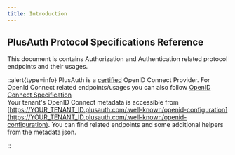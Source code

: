 ```yaml
---
title: Introduction
---
```


<article class="max-w-4xl mx-auto">
  <h1 class="mt-0">PlusAuth Protocol Specifications Reference</h1>

  This document is contains Authorization and Authentication related protocol endpoints and their usages.

  ::alert{type=info}
  PlusAuth is a [certified](https://openid.net/developers/certified-openid-connect-implementations/) OpenID Connect Provider. For OpenId Connect related endpoints/usages you can also follow
  [OpenID Connect Specification](https://openid.net/specs/openid-connect-core-1_0.html)
  <br/>
  Your tenant's OpenID Connect metadata is accessible from
  [https://YOUR_TENANT_ID.plusauth.com/.well-known/openid-configuration](https://YOUR_TENANT_ID.plusauth.com/.well-known/openid-configuration).
  You can find related endpoints and some additional helpers from the metadata json.

  ::

</article>
